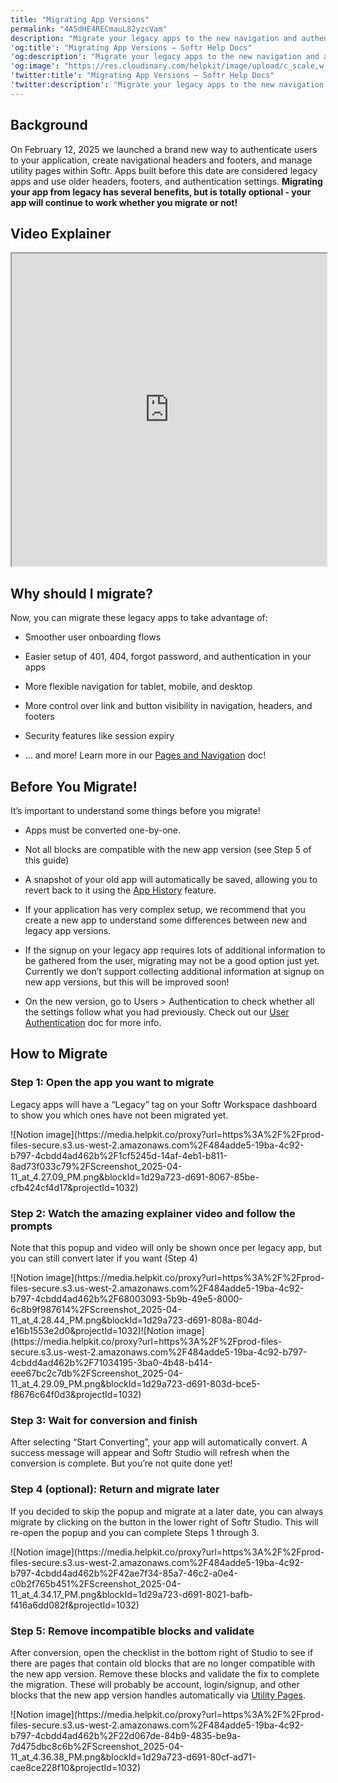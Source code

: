 ```yaml
---
title: "Migrating App Versions"
permalink: "4ASdHE4RECmauL82yzcVam"
description: "Migrate your legacy apps to the new navigation and authentication."
'og:title': "Migrating App Versions – Softr Help Docs"
'og:description': "Migrate your legacy apps to the new navigation and authentication."
'og:image': "https://res.cloudinary.com/helpkit/image/upload/c_scale,w_700,q_auto/v1674219840/softrdocs_meta_OG_Image_Url_258f31c013.png"
'twitter:title': "Migrating App Versions – Softr Help Docs"
'twitter:description': "Migrate your legacy apps to the new navigation and authentication."
---
```

## Background

On February 12, 2025 we launched a brand new way to authenticate users to your application, create navigational headers and footers, and manage utility pages within Softr. Apps built before this date are considered legacy apps and use older headers, footers, and authentication settings. **Migrating your app from legacy has several benefits, but is totally optional - your app will continue to work whether you migrate or not!**

## Video Explainer

<iframe src="https://www.youtube.com/embed/xz1zfUU0W_8?rel=0" width="100%" height="500px" title="YouTube video"></iframe>

## Why should I migrate?

Now, you can migrate these legacy apps to take advantage of:

* Smoother user onboarding flows

* Easier setup of 401, 404, forgot password, and authentication in your apps

* More flexible navigation for tablet, mobile, and desktop

* More control over link and button visibility in navigation, headers, and footers

* Security features like session expiry

* … and more! Learn more in our [Pages and Navigation](/core-concepts-overview/c5VwEbsWtTfPyUZjmEKvfx/pages-and-navigation/49UoDpTpTLLXUVn7JnoHbh) doc!

## Before You Migrate!

It’s important to understand some things before you migrate!

* Apps must be converted one-by-one.

* Not all blocks are compatible with the new app version (see Step 5 of this guide)

* A snapshot of your old app will automatically be saved, allowing you to revert back to it using the [App History](/application-settings/n3K2UEfpC9BpHgakMzUU5Y/app-history/2ZAq4oKJpiBXTMPkPTQqUU) feature.

* If your application has very complex setup, we recommend that you create a new app to understand some differences between new and legacy app versions.

* If the signup on your legacy app requires lots of additional information to be gathered from the user, migrating may not be a good option just yet. Currently we don’t support collecting additional information at signup on new app versions, but this will be improved soon!

* On the new version, go to Users > Authentication to check whether all the settings follow what you had previously. Check out our [User Authentication](/core-concepts-overview/c5VwEbsWtTfPyUZjmEKvfx/user-authentication/7gJmq6B7syYE3hRoFxLs5J) doc for more info.

## How to Migrate

### Step 1: Open the app you want to migrate

Legacy apps will have a “Legacy” tag on your Softr Workspace dashboard to show you which ones have not been migrated yet.
<Frame>![Notion image](https://media.helpkit.co/proxy?url=https%3A%2F%2Fprod-files-secure.s3.us-west-2.amazonaws.com%2F484adde5-19ba-4c92-b797-4cbdd4ad462b%2F1cf5245d-14af-4eb1-b811-8ad73f033c79%2FScreenshot_2025-04-11_at_4.27.09_PM.png&blockId=1d29a723-d691-8067-85be-cfb424cf4d17&projectId=1032)</Frame>

### Step 2: Watch the amazing explainer video and follow the prompts

Note that this popup and video will only be shown once per legacy app, but you can still convert later if you want (Step 4)
<Frame>![Notion image](https://media.helpkit.co/proxy?url=https%3A%2F%2Fprod-files-secure.s3.us-west-2.amazonaws.com%2F484adde5-19ba-4c92-b797-4cbdd4ad462b%2F68003093-5b9b-49e5-8000-6c8b9f987614%2FScreenshot_2025-04-11_at_4.28.44_PM.png&blockId=1d29a723-d691-808a-804d-e16b1553e2d0&projectId=1032)</Frame><Frame>![Notion image](https://media.helpkit.co/proxy?url=https%3A%2F%2Fprod-files-secure.s3.us-west-2.amazonaws.com%2F484adde5-19ba-4c92-b797-4cbdd4ad462b%2F71034195-3ba0-4b48-b414-eee67bc2c7db%2FScreenshot_2025-04-11_at_4.29.09_PM.png&blockId=1d29a723-d691-803d-bce5-f8676c64f0d3&projectId=1032)</Frame>

### Step 3: Wait for conversion and finish

After selecting “Start Converting”, your app will automatically convert. A success message will appear and Softr Studio will refresh when the conversion is complete. But you’re not quite done yet!

### Step 4 (optional): Return and migrate later

If you decided to skip the popup and migrate at a later date, you can always migrate by clicking on the button in the lower right of Softr Studio. This will re-open the popup and you can complete Steps 1 through 3.
<Frame>![Notion image](https://media.helpkit.co/proxy?url=https%3A%2F%2Fprod-files-secure.s3.us-west-2.amazonaws.com%2F484adde5-19ba-4c92-b797-4cbdd4ad462b%2F42ae7f34-85a7-46c2-a0e4-c0b2f765b451%2FScreenshot_2025-04-11_at_4.34.17_PM.png&blockId=1d29a723-d691-8021-bafb-f416a6dd082f&projectId=1032)</Frame>

### Step 5: Remove incompatible blocks and validate

After conversion, open the checklist in the bottom right of Studio to see if there are pages that contain old blocks that are no longer compatible with the new app version. Remove these blocks and validate the fix to complete the migration. These will probably be account, login/signup, and other blocks that the new app version handles automatically via [Utility Pages](/application-settings/n3K2UEfpC9BpHgakMzUU5Y/utility-pages/49UoDpTpTPbkoKVwksoqfh).
<Frame>![Notion image](https://media.helpkit.co/proxy?url=https%3A%2F%2Fprod-files-secure.s3.us-west-2.amazonaws.com%2F484adde5-19ba-4c92-b797-4cbdd4ad462b%2F22d067de-84b9-4835-be9a-7d475dbc8c6b%2FScreenshot_2025-04-11_at_4.36.38_PM.png&blockId=1d29a723-d691-80cf-ad71-cae8ce228f10&projectId=1032)</Frame>